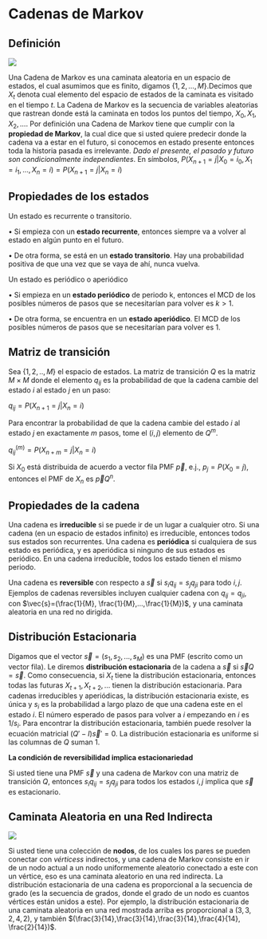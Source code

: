 # Cadenas de Markov {#markov}

## Definición 

![](10.PNG)

Una Cadena de Markov es una caminata aleatoria en un espacio de estados, el cual asumimos que es finito, digamos {$1,2,...,M$}.Decimos que $X_t$ denota cual elemento del espacio de estados de la caminata es visitado en el tiempo $t$. La Cadena de Markov es la secuencia de variables aleatorias que rastrean donde está la caminata en todos los puntos del tiempo, $X_0, X_1, X_2,...$. Por definición una Cadena de Markov tiene que cumplir con la $\textbf{propiedad de Markov}$, la cual dice que si usted quiere predecir donde la cadena va a estar en el futuro, si conocemos en estado presente entonces toda la historia pasada es irrelevante. $\textit{Dado el presente, el pasado y futuro son condicionalmente independientes}$. En símbolos,
$P(X_{n+1}=j|X_0=i_0, X_1=i_1,...,X_n=i)=P(X_{n+1}=j|X_n=i)$

## Propiedades de los estados
Un estado es recurrente o transitorio.

$\bullet$ Si empieza con un $\textbf{estado recurrente}$, entonces siempre va a volver al estado en algún punto en el futuro. 


$\bullet$ De otra forma, se está en un $\textbf{estado transitorio}$. Hay una probabilidad positiva de que una vez que se vaya de ahí, nunca vuelva.

Un estado es periódico o aperiódico

$\bullet$ Si empieza en un $\textbf{estado periódico}$ de periodo k, entonces el MCD de los posibles números de pasos que se necesitarían para volver es $k>1$.

$\bullet$ De otra forma, se encuentra en un $\textbf{estado aperiódico}$. El MCD de los posibles números de pasos que se necesitarían para volver es 1.


## Matriz de transición 
Sea {$1,2,..,M$} el espacio de estados. La matriz de transición $Q$ es la matriz $M \times M$ donde el elemento $q_{ij}$ es la probabilidad de que la cadena cambie del estado $i$ al estado $j$ en un paso:

$q_{ij}=P(X_{n+1}=j|X_n=i)$

Para encontrar la probabilidad de que la cadena cambie del estado $i$ al estado $j$ en exactamente $m$ pasos, tome el $(i,j)$ elemento de $Q^m$.

$q_{ij}^{(m)}=P(X_{n+m}=j|X_n =i)$

Si $X_0$ está distribuida de acuerdo a vector fila PMF $\vec{p}$, e.j., $p_j=P(X_0=j)$, entonces el PMF de $X_n$ es $\vec{p}Q^n$.

## Propiedades de la cadena
Una cadena es $\textbf{irreducible}$ si se puede ir de un lugar a cualquier otro. Si una cadena (en un espacio de estados infinito) es irreducible, entonces todos sus estados son recurrentes. Una cadena es $\textbf{periódica}$ si cualquiera de sus estado es periódica, y es aperiódica si ninguno de sus estados es periódico. En una cadena irreducible, todos los estado tienen el mismo periodo.

Una cadena es $\textbf{reversible}$ con respecto a $\vec{s}$ si $s_iq_{ij}=s_jq_{ji}$ para todo $i,j$.
Ejemplos de cadenas reversibles incluyen cualquier cadena con $q_{ij}=q_{ji}$, con $\vec{s}=(\frac{1}{M}, \frac{1}{M},...,\frac{1}{M})$, y una caminata aleatoria en una red no dirigida.


## Distribución Estacionaria

Digamos que el vector $\vec{s}=(s_1, s_2,...,s_M)$ es una PMF (escrito como un vector fila). Le diremos $\textbf{distribución estacionaria}$ de la cadena a $\vec{s}$  si $\vec{s}Q=\vec{s}$. Como consecuencia, si $X_t$ tiene la distribución  estacionaria, entonces todas las futuras $X_{t+1}, X_{t+2},...$ tienen la distribución estacionaria.
Para cadenas irreducibles y aperiódicas, la distribución estacionaria existe, es única y $s_i$ es la probabilidad a largo plazo de que una cadena este en el estado $i$. El número esperado de pasos para volver a $i$ empezando en $i$ es $1/s_i$.
Para encontrar la distribución estacionaria, también puede resolver la ecuación matricial $(Q' - I)\vec{s}' =0$. La distribución estacionaria es uniforme si las columnas de $Q$ suman 1.

$\textbf{La condición de reversibilidad implica estacionariedad}$

Si usted tiene una PMF $\vec{s}$ y una cadena de Markov con una matriz de transición $Q$, entonces $s_i q_{ij}=s_jq_{ji}$ para todos los estados $i,j$ implica que $\vec{s}$ es estacionario.


## Caminata Aleatoria en una Red Indirecta


![](11.PNG)


Si usted tiene una colección de $\textbf{nodos}$, de los cuales los pares se pueden conectar con $vérticess$ indirectos, y una cadena de Markov consiste en ir de un nodo actual a un nodo uniformemente aleatorio conectado a este con un vértice, eso es una caminata aleatorio en una red indirecta. La distribución estacionaria de una cadena es proporcional a la secuencia de grado (es la secuencia de grados, donde el grado de un nodo es cuantos vértices están unidos a este). Por ejemplo, la distribución estacionaria de una caminata aleatoria en una red mostrada arriba es proporcional a $(3,3,2,4,2)$, y también $(\frac{3}{14},\frac{3}{14},\frac{3}{14},\frac{4}{14}, \frac{2}{14})$.

